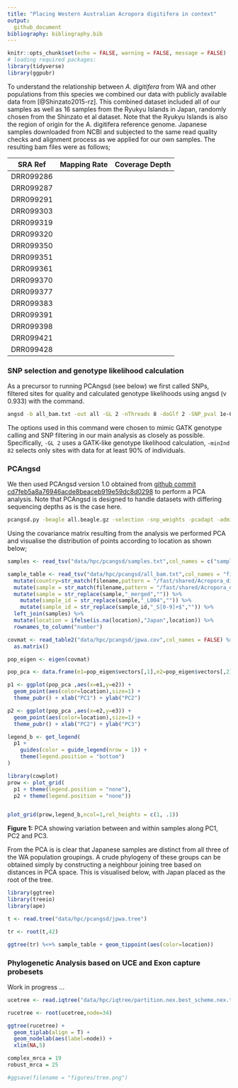 ```yaml
---
title: "Placing Western Australian Acropora digitifera in context"
output: 
  github_document
bibliography: bibliography.bib
---
```


```r
knitr::opts_chunk$set(echo = FALSE, warning = FALSE, message = FALSE)
# loading required packages:
library(tidyverse)
library(ggpubr)
```

To understand the relationship between *A. digitifera* from WA and other populations from this species we combined our data with publicly available data from [@Shinzato2015-rz].  This combined dataset included all of our samples as well as 16 samples from the Ryukyu Islands in Japan, randomly chosen from the Shinzato et al dataset. Note that the Ryukyu Islands is also the region of origin for the A. digitifera reference genome. Japanese samples downloaded from NCBI and subjected to the same read quality checks and alignment process as we applied for our own samples.  The resulting bam files were as follows;

SRA Ref | Mapping Rate | Coverage Depth
------- | ------------ | -------------
DRR099286 |
DRR099287 |
DRR099291 |
DRR099303 |
DRR099319 |
DRR099320 |
DRR099350 |
DRR099351 |
DRR099361 |
DRR099370 |
DRR099377 |
DRR099383 |
DRR099391 |
DRR099398 |
DRR099421 |
DRR099428 |


### SNP selection and genotype likelihood calculation

As a precursor to running PCAngsd (see below) we first called SNPs, filtered sites for quality and calculated genotype likelihoods using angsd (v 0.933) with the command. 

```bash
angsd -b all_bam.txt -out all -GL 2 -nThreads 8 -doGlf 2 -SNP_pval 1e-6 -doMajorMinor 1 -doMaf 2 -doCounts 1 -minMaf 0.05 -minInd 82 -minMapQ 20 -minQ 20 -setMinDepth 910 -setMaxDepth 3000 -setMinDepthInd 3
```

The options used in this command were chosen to mimic GATK genotype calling and SNP filtering in our main analysis as closely as possible.  Specifically, `-GL 2` uses a GATK-like genotype likelihood calculation, `-minInd 82` selects only sites with data for at least 90% of individuals. 

### PCAngsd

We then used PCAngsd version 1.0 obtained from [github commit cd7feb5a8a76946acde8beaceb919e59dc8d0298](https://github.com/Rosemeis/pcangsd.git) to perform a PCA analysis.  Note that PCAngsd is designed to handle datasets with differing sequencing depths as is the case here. 

```bash
pcangsd.py -beagle all.beagle.gz -selection -snp_weights -pcadapt -admix -tree -maf_save -pi_save -dosage_save -sites_save -threads 32 -out jpwa
```

Using the covariance matrix resulting from the analysis we performed PCA and visualise the distribution of points according to location as shown below;

```r
samples <- read_tsv("data/hpc/pcangsd/samples.txt",col_names = c("sample_id","location","mapping_rate","mean_mapping_depth","genome_cov"))

sample_table <- read_tsv("data/hpc/pcangsd/all_bam.txt",col_names = "filename") %>%
  mutate(country=str_match(filename,pattern = "/fast/shared/Acropora_digitifera_wgs_bamfile/([A-Z]+)/")[,2]) %>% 
  mutate(sample = str_match(filename,pattern = "/fast/shared/Acropora_digitifera_wgs_bamfile/[A-Z]+/(.*)_aligned")[,2]) %>% 
  mutate(sample = str_replace(sample,"_merged","")) %>% 
    mutate(sample_id = str_replace(sample,"_L004","")) %>% 
    mutate(sample_id = str_replace(sample_id,"_S[0-9]+$","")) %>% 
  left_join(samples) %>% 
  mutate(location = ifelse(is.na(location),"Japan",location)) %>% 
  rownames_to_column("number")
```





```r
covmat <- read_table2("data/hpc/pcangsd/jpwa.cov",col_names = FALSE) %>% 
  as.matrix()

pop_eigen <- eigen(covmat)

pop_pca <- data.frame(e1=pop_eigen$vectors[,1],e2=pop_eigen$vectors[,2],e3=pop_eigen$vectors[,3]) %>% cbind(sample_table)

p1 <- ggplot(pop_pca ,aes(x=e1,y=e2)) + 
  geom_point(aes(color=location),size=1) + 
  theme_pubr() + xlab("PC1") + ylab("PC2")

p2 <- ggplot(pop_pca ,aes(x=e2,y=e3)) + 
  geom_point(aes(color=location),size=1) + 
  theme_pubr() + xlab("PC2") + ylab("PC3")

legend_b <- get_legend(
  p1 + 
    guides(color = guide_legend(nrow = 1)) +
    theme(legend.position = "bottom")
)

library(cowplot)
prow <- plot_grid(
  p1 + theme(legend.position = "none"),
  p2 + theme(legend.position = "none"))


plot_grid(prow,legend_b,ncol=1,rel_heights = c(1, .1))
```

**Figure 1:** PCA showing variation between and within samples along PC1, PC2 and PC3. 

From the PCA is is clear that Japanese samples are distinct from all three of the WA population groupings.  A crude phylogeny of these groups can be obtained simply by constructing a neighbour joining tree based on distances in PCA space. This is visualised below, with Japan placed as the root of the tree. 

```r
library(ggtree)
library(treeio)
library(ape)

t <- read.tree("data/hpc/pcangsd/jpwa.tree")

tr <- root(t,42)

ggtree(tr) %<+% sample_table + geom_tippoint(aes(color=location))
```


### Phylogenetic Analysis based on UCE and Exon capture probesets

Work in progress ... 

```r
ucetree <- read.iqtree("data/hpc/iqtree/partition.nex.best_scheme.nex.treefile")

rucetree <- root(ucetree,node=34)

ggtree(rucetree) +
  geom_tiplab(align = T) +
  geom_nodelab(aes(label=node)) +
  xlim(NA,5)

complex_mrca = 19
robust_mrca = 25

#ggsave(filename = "figures/tree.png")
```





